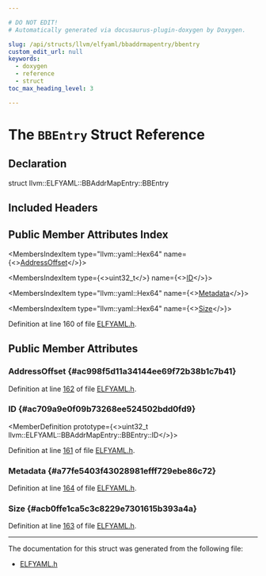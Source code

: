 ```yaml
---

# DO NOT EDIT!
# Automatically generated via docusaurus-plugin-doxygen by Doxygen.

slug: /api/structs/llvm/elfyaml/bbaddrmapentry/bbentry
custom_edit_url: null
keywords:
  - doxygen
  - reference
  - struct
toc_max_heading_level: 3

---
```





# The `BBEntry` Struct Reference

<DoxygenPage pluginConfig={pluginConfig}>



## Declaration

<CodeBlock>struct llvm::ELFYAML::BBAddrMapEntry::BBEntry</CodeBlock>

## Included Headers

<IncludesList>
<IncludesListItem
  filePath="llvm/ObjectYAML/ELFYAML.h"
  permalink="/docs/api/files/include/include/llvm/include/llvm/objectyaml/elfyaml-h"
  isLocal="true" />
</IncludesList>

## Public Member Attributes Index

<MembersIndex>

<MembersIndexItem
  type="llvm::yaml::Hex64"
  name={<><a href="#ac998f5d11a34144ee69f72b38b1c7b41">AddressOffset</a></>}>
</MembersIndexItem>

<MembersIndexItem
  type={<>uint32&#95;t</>}
  name={<><a href="#ac709a9e0f09b73268ee524502bdd0fd9">ID</a></>}>
</MembersIndexItem>

<MembersIndexItem
  type="llvm::yaml::Hex64"
  name={<><a href="#a77fe5403f43028981efff729ebe86c72">Metadata</a></>}>
</MembersIndexItem>

<MembersIndexItem
  type="llvm::yaml::Hex64"
  name={<><a href="#acb0ffe1ca5c3c8229e7301615b393a4a">Size</a></>}>
</MembersIndexItem>

</MembersIndex>


Definition at line 160 of file <a href="/docs/api/files/include/include/llvm/include/llvm/objectyaml/elfyaml-h">ELFYAML.h</a>.

<SectionDefinition>

## Public Member Attributes

### AddressOffset {#ac998f5d11a34144ee69f72b38b1c7b41}

<MemberDefinition
  prototype="llvm::yaml::Hex64 llvm::ELFYAML::BBAddrMapEntry::BBEntry::AddressOffset">

Definition at line <a href="/docs/api/files/include/include/llvm/include/llvm/objectyaml/elfyaml-h/#l00162">162</a> of file <a href="/docs/api/files/include/include/llvm/include/llvm/objectyaml/elfyaml-h">ELFYAML.h</a>.
</MemberDefinition>

### ID {#ac709a9e0f09b73268ee524502bdd0fd9}

<MemberDefinition
  prototype={<>uint32&#95;t llvm::ELFYAML::BBAddrMapEntry::BBEntry::ID</>}>

Definition at line <a href="/docs/api/files/include/include/llvm/include/llvm/objectyaml/elfyaml-h/#l00161">161</a> of file <a href="/docs/api/files/include/include/llvm/include/llvm/objectyaml/elfyaml-h">ELFYAML.h</a>.
</MemberDefinition>

### Metadata {#a77fe5403f43028981efff729ebe86c72}

<MemberDefinition
  prototype="llvm::yaml::Hex64 llvm::ELFYAML::BBAddrMapEntry::BBEntry::Metadata">

Definition at line <a href="/docs/api/files/include/include/llvm/include/llvm/objectyaml/elfyaml-h/#l00164">164</a> of file <a href="/docs/api/files/include/include/llvm/include/llvm/objectyaml/elfyaml-h">ELFYAML.h</a>.
</MemberDefinition>

### Size {#acb0ffe1ca5c3c8229e7301615b393a4a}

<MemberDefinition
  prototype="llvm::yaml::Hex64 llvm::ELFYAML::BBAddrMapEntry::BBEntry::Size">

Definition at line <a href="/docs/api/files/include/include/llvm/include/llvm/objectyaml/elfyaml-h/#l00163">163</a> of file <a href="/docs/api/files/include/include/llvm/include/llvm/objectyaml/elfyaml-h">ELFYAML.h</a>.
</MemberDefinition>

</SectionDefinition>

<hr/>

The documentation for this struct was generated from the following file:

<ul>
<li><a href="/docs/api/files/include/include/llvm/include/llvm/objectyaml/elfyaml-h">ELFYAML.h</a></li>
</ul>

</DoxygenPage>
